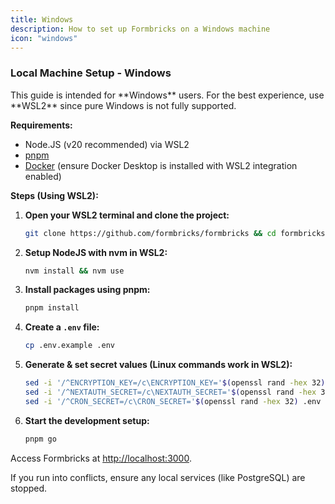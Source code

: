 ```yaml
---
title: Windows
description: How to set up Formbricks on a Windows machine
icon: "windows"
---
```


### Local Machine Setup - Windows

<Info>
  This guide is intended for **Windows** users. For the best experience, use **WSL2** since pure Windows is not fully supported.
</Info>

**Requirements:**

- Node.JS (v20 recommended) via WSL2
- [pnpm](https://pnpm.io/)
- [Docker](https://www.docker.com/) (ensure Docker Desktop is installed with WSL2 integration enabled)

**Steps (Using WSL2):**

1. **Open your WSL2 terminal and clone the project:**
    ```bash
    git clone https://github.com/formbricks/formbricks && cd formbricks
    ```

2. **Setup NodeJS with nvm in WSL2:**
    ```bash
    nvm install && nvm use
    ```

3. **Install packages using pnpm:**
    ```bash
    pnpm install
    ```

4. **Create a `.env` file:**
    ```bash
    cp .env.example .env
    ```

5. **Generate & set secret values (Linux commands work in WSL2):**
    ```bash
    sed -i '/^ENCRYPTION_KEY=/c\ENCRYPTION_KEY='$(openssl rand -hex 32) .env
    sed -i '/^NEXTAUTH_SECRET=/c\NEXTAUTH_SECRET='$(openssl rand -hex 32) .env
    sed -i '/^CRON_SECRET=/c\CRON_SECRET='$(openssl rand -hex 32) .env
    ```

6. **Start the development setup:**
    ```bash
    pnpm go
    ```

Access Formbricks at [http://localhost:3000](http://localhost:3000).

<Tip>
  If you run into conflicts, ensure any local services (like PostgreSQL) are stopped.
</Tip> 